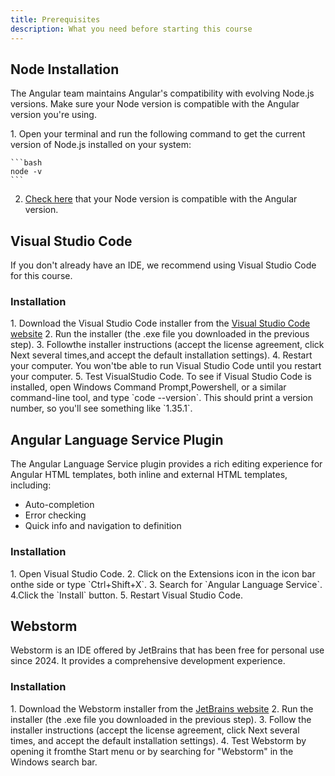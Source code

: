 ```yaml
---
title: Prerequisites
description: What you need before starting this course
---
```



## Node Installation

The Angular team maintains Angular's compatibility with evolving Node.js versions.
Make sure your Node version is compatible with the Angular version you're using.

<Steps>
1. Open your terminal and run the following command to get the current version of Node.js installed on your system:

    ```bash
    node -v
    ```

2. <a href="https://angular.dev/reference/versions#actively-supported-versions" target="_blank">Check here</a> that your Node version is compatible with the Angular version.
</Steps>

## Visual Studio Code

If you don't already have an IDE, we recommend using Visual Studio Code for this course.

### Installation

<Steps>
1. Download the Visual Studio Code installer from the <a href="https://code.visualstudio.com/" target="_blank">Visual Studio Code website</a>
2. Run the installer (the .exe file you downloaded in the previous step).
3. Followthe installer instructions (accept the license agreement, click Next several times,and accept the default installation settings).
4. Restart your computer. You won'tbe able to run Visual Studio Code until you restart your computer.
5. Test VisualStudio Code. To see if Visual Studio Code is installed, open Windows Command Prompt,Powershell, or a similar command-line tool, and type `code --version`. This should
  print a version number, so you'll see something like `1.35.1`.
</Steps>

## Angular Language Service Plugin

The Angular Language Service plugin provides a rich editing experience for Angular HTML templates, both inline and external HTML templates, including:

- Auto-completion
- Error checking
- Quick info and navigation to definition

### Installation

<Steps>
1. Open Visual Studio Code.
2. Click on the Extensions icon in the icon bar onthe side or type `Ctrl+Shift+X`.
3. Search for `Angular Language Service`.
4.Click the `Install` button.
5. Restart Visual Studio Code.
</Steps>

## Webstorm

Webstorm is an IDE offered by JetBrains that has been free for personal use since 2024.
It provides a comprehensive development experience.

### Installation

<Steps>
1. Download the Webstorm installer from the <a href="https://www.jetbrains.com/webstorm/download/" target="_blank">JetBrains website</a>
2. Run the installer (the .exe file you downloaded in the previous step).
3. Follow the installer instructions (accept the license agreement, click Next several times, and accept the default installation settings).
4. Test Webstorm by opening it fromthe Start menu or by searching for "Webstorm" in the Windows search bar.
</Steps>
